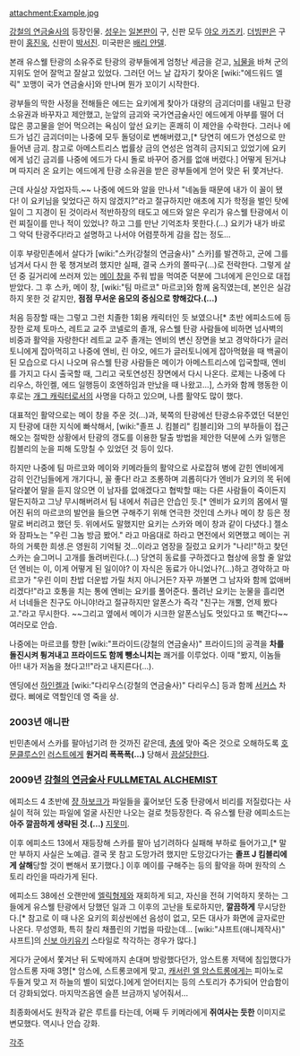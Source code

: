 attachment:Example.jpg

[[강철의 연금술사]]의 등장인물. [[성우]]는 [[일본]]판이 구, 신판 모두 [[야오 카즈키]]. [[더빙]]판은 구판이 [[홍진욱]], 신판이 [[박서진]]. 미국판은 [[배리 얀델]].

본래 유스웰 탄광의 소유주로 탄광의 광부들에게 엄청난 세금을 걷고, [[뇌물]]을 바쳐 군의 지위도 얻어 잘먹고 잘살고 있었다. 그러던 어느 날 갑자기 찾아온 [wiki:"에드워드 엘릭" 꼬맹이 국가 연금술사]와 만나며 뭔가 꼬이기 시작한다.

광부들의 딱한 사정을 전해들은 에드는 요키에게 찾아가 대량의 금괴더미를 내밀고 탄광 소유권과 바꾸자고 제안했고, 눈앞의 금괴와 국가연금술사인 에드에게 아부를 떨어 더 많은 콩고물을 얻어 먹으려는 욕심이 앞선 요키는 혼쾌히 이 제안을 수락한다. 그러나 에드가 넘긴 금괴더미는 나중에 모두 돌덩이로 변해버렸고,[* 당연히 에드가 연성으로 만들어낸 금괴. 참고로 아메스트리스 법률상 금의 연성은 엄격히 금지되고 있었기에 요키에게 넘긴 금괴를 나중에 에드가 다시 돌로 바꾸어 증거를 없애 버렸다.] 어떻게 된거냐며 따지러 온 요키는 에드에게 탄광 소유권을 받은 광부들에게 얻어 맞은 뒤 쫓겨난다.

근데 사실상 자업자득.~~ 나중에 에드와 알을 만나서 "네놈들 때문에 내가 이 꼴이 됐다! 이 요키님을 잊었다곤 하지 않겠지?"라고 절규하지만 애초에 지가 학정을 벌인 탓에 일이 그 지경이 된 것이라서 적반하장의 태도고 에드와 알은 우리가 유스웰 탄광에서 이런 찌질이를 만나 적이 있었나? 하고 그를 만난 기억조차 못한다.(...) 요키가 내가 바로 그 악덕 탄광주다!라고 설명하고 나서야 어렴풋하게 감을 잡는 정도...

이후 부랑민촌에서 살다가 [wiki:"스카(강철의 연금술사)" 스카]를 발견하고, 군에 그를 넘겨서 다시 한 몫 챙겨보려 했지만 실패, 결국 스카의 쫄따구(…)로 전락한다. 그렇게 살던 중 길거리에 쓰러져 있는 [[메이 창]]을 주워 밥을 먹여준 덕분에 그녀에게 은인으로 대접받았다. 그 후 스카, 메이 창, [wiki:"팀 마르코" 마르코]와 함께 움직였는데, 본인은 실감하지 못한 것 같지만, '''점점 무서운 음모의 중심으로 향해갔다.(…)'''

처음 등장할 때는 그렇고 그런 치졸한 1회용 캐릭터인 듯 보였으나[* 초반 에피소드에 등장한 로제 토마스, 레트교 교주 코넬로의 졸개, 유스웰 탄광 사람들에 비하면 넘사벽의 비중과 활약을 자랑한다! 레트교 교주 졸개는 엔비의 변신 장면을 보고 경악하다가 글러토니에게 잡아먹히고 나중에 엔비, 린 야오, 에드가 글러토니에게 잡아먹혔을 때 백골이 된 모습으로 다시 나오며 유스웰 탄광 사람들은 메이가 아메스트리스에 입국할때, 엔비를 가지고 다시 출국할 때, 그리고 국토연성진 장면에서 다시 나온다. 로제는 나중에 다리우스, 하인켈, 에드 일행등이 호엔하임과 만났을 때 나왔고...], 스카와 함께 행동한 이후로는 [[개그 캐릭터]]로서의 사명을 다하고 있으며, 나름 활약도 많이 했다. 

대표적인 활약으로는 메이 창을 주운 것(…)과, 북쪽의 탄광에선 탄광소유주였던 덕분인지 탄광에 대한 지식에 빠삭해서, [wiki:"졸프 J. 킴블리" 킴블리]와 그의 부하들이 접근해오는 절박한 상황에서 탄광의 갱도를 이용한 탈출 방법을 제안한 덕분에 스카 일행은 킴블리의 눈을 피해 도망칠 수 있었던 것 등이 있다.

하지만 나중에 팀 마르코와 메이와 키메라들의 활약으로 사로잡혀 병에 갇힌 엔비에게 감히 인간님들에게 개기다니, 꼴 좋다! 라고 조롱하며 괴롭히다가 엔비가 요키의 목 뒤에 달라붙어 말을 듣지 않으면 이 남자를 없애겠다고 협박할 때는 다른 사람들이 죽이든지 말든지하고 그냥 무시해버려서 팀 내에서 취급은 안습인 듯.[* 엔비가 요키의 몸에서 떨어진 뒤의 마르코의 발언을 들으면 구해주기 위해 연극한 것인데 스카나 메이 창 등은 정말로 버리려고 했던 듯. 위에서도 말했지만 요키는 스카와 메이 창과 같이 다녔다.] 젤소와 잠파노는 "우린 그놈 방금 봤어." 라고 마음대로 하라고 면전에서 외면했고 메이는 귀하의 거룩한 희생.은 영원히 기억될 것...이라고 염장을 질렀고 요키가 "나리!"하고 찾던 스카는 슬그머니 고개를 돌려버린다.(...) 당연히 동료를 구하겠다고 협상에 응할 줄 알았던 엔비는 이, 이게 어떻게 된 일이야? 이 자식은 동료가 아니었나?(...)하고 경악하고 마르코가 "우린 이미 찬밥 더운밥 가릴 처지 아니거든? 자꾸 까불면 그 남자와 함께 없애버리겠다!"라고 호통을 치는 통에 엔비는 요키를 풀어준다. 풀려난 요키는 눈물을 흘리면서 너네들은 친구도 아니야!라고 절규하지만 알폰스가 즉각 "친구는 개뿔, 언제 봤다고."라고 무시한다. ~~그리고 옆에서 메이가 시크한 알폰스님도 멋있다고 또 뻑간다~~ 여러모로 안습.

나중에는 마르코를 향한 [wiki:"프라이드(강철의 연금술사)" 프라이드]의 공격을 '''차를 돌진시켜 튕겨내고 프라이드도 함께 뺑소니치는''' 쾌거를 이루었다. 이때 "봤지, 이놈들아!! 내가 저놈을 쳤다고!!"라고 내지른다(...).

엔딩에선 [[하인켈(강철의 연금술사)|하인켈]]과 [wiki:"다리우스(강철의 연금술사)" 다리우스] 등과 함께 [[서커스]] 차렸다. 삐에로 역할인데 영 죽을 상.

=== 2003년 애니판 ===
빈민촌에서 스카를 팔아넘기려 한 것까진 같은데, [[총]]에 맞아 죽은 것으로 오해하도록 [[호문클루스]]인 [[러스트]]에게 '''원거리 폭폭폭(…)''' 당해서 [[끔살]]당한다. 

=== 2009년 [[강철의 연금술사 FULLMETAL ALCHEMIST]] ===
에피소드 4 초반에 [[쟝 하보크]]가 파일들을 훑어보던 도중 탄광에서 비리를 저질렀다는 사실이 적혀 있는 파일에 얼굴 사진만 나오는 걸로 첫등장한다. 즉 유스웰 탄광 에피소드는 '''아주 깔끔하게 생략된 것.(…)''' [[지못미]].

이후 에피소드 13에서 재등장해 스카를 팔아 넘기려하다 실패해 부하로 들어가고,[* 말만 부하지 사실은 노예급. 결국 못 참고 도망가려 했지만 도망갔다가는 '''졸프 J 킴블리에게 살해'''당할 것이 뻔해서 포기했다.] 이후 메이를 구해주는 등의 활약을 하며 원작의 스토리 라인을 따라가게 된다.

에피소드 38에선 오랜만에 [[엘릭형제]]와 재회하게 되고, 자신을 전혀 기억하지 못하는 그들에게 유스웰 탄광에서 당했던 일과 그 이후의 고난을 토로하지만, '''깔끔하게''' 무시당한다.[* 참고로 이 때 나온 요키의 회상씬에선 음성이 없고, 모든 대사가 화면에 글자로만 나온다. 무성영화, 특히 찰리 채플린의 기법을 따랐는데... [wiki:"샤프트(애니제작사)" 샤프트]의 [[신보 아키유키]] 스타일로 착각하는 경우가 많다.]

게다가 군에서 쫓겨난 뒤 도박에까지 손대며 방랑했다던가, 암스트롱 저택에 침입했다가 암스트롱 자매 3명[* 암스에, 스트롱코에게 맞고, [[캐서린 엘 암스트롱]]에게는 피아노로 두들겨 맞고 저 하늘의 별이 되었다.]에게 얻어터지는 등의 스토리가 추가되어 안습함이 더 강화되었다. 마지막즈음엔 슬픈 브금까지 넣어줘서...

최종화에서도 원작과 같은 루트를 타는데, 어째 두 키메라에게 '''쥐여사는 듯한''' 이미지로 변모했다. 역시나 안습 강화.

[[각주]]
